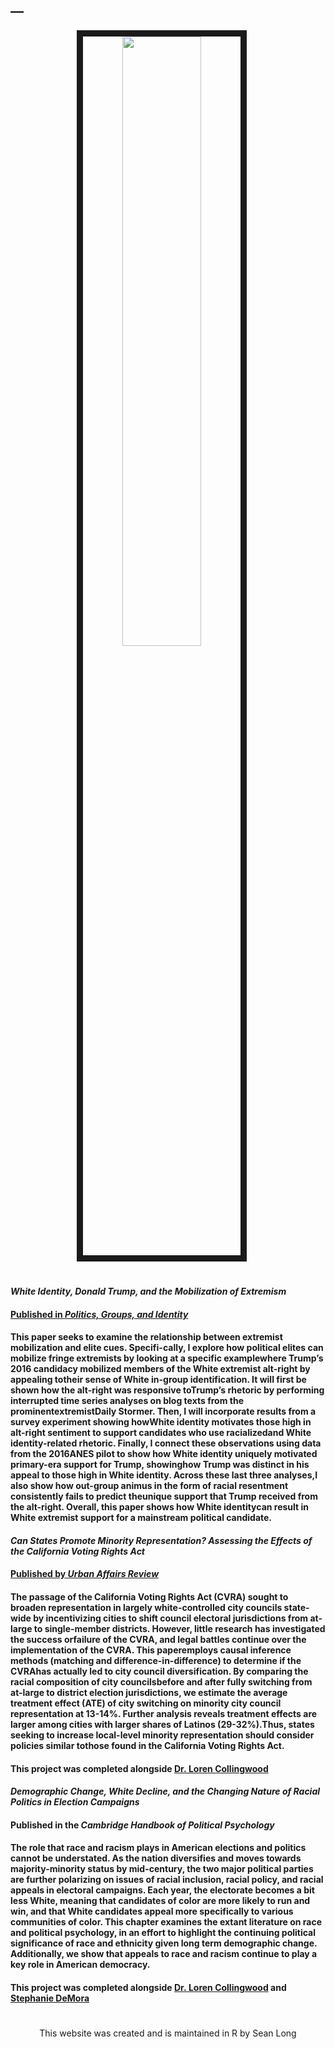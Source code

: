 ---
---



<link rel="stylesheet" href="styles.css" type="text/css">

<center>
<img src="images/cathedralpeak.jpg" style="width:50%; border:10px solid; margin-right: 20px" align="middle">
</center>

#

#

#### <i> White Identity, Donald Trump, and the Mobilization of Extremism </i>
#### [Published in <i>Politics, Groups, and Identity</i>](images/whiteextremism.pdf)
#### This paper seeks to examine the relationship between extremist mobilization and elite cues. Specifi-cally, I explore how political elites can mobilize fringe extremists by looking at a specific examplewhere Trump’s 2016 candidacy mobilized members of the White extremist alt-right by appealing totheir sense of White in-group identification. It will first be shown how the alt-right was responsive toTrump’s rhetoric by performing interrupted time series analyses on blog texts from the prominentextremistDaily Stormer.  Then, I will incorporate results from a survey experiment showing howWhite identity motivates those high in alt-right sentiment to support candidates who use racializedand White identity-related rhetoric. Finally, I connect these observations using data from the 2016ANES pilot to show how White identity uniquely motivated primary-era support for Trump, showinghow Trump was distinct in his appeal to those high in White identity. Across these last three analyses,I also show how out-group animus in the form of racial resentment consistently fails to predict theunique support that Trump received from the alt-right. Overall, this paper shows how White identitycan result in White extremist support for a mainstream political candidate.
#### 
#### 
#### 
#### <i> Can States Promote Minority Representation? Assessing the Effects of the California Voting Rights Act </i>
#### [Published by<i> Urban Affairs Review</i>](images/cvrapaper.pdf)
#### The passage of the California Voting Rights Act (CVRA) sought to broaden representation in largely white-controlled city councils state-wide by incentivizing cities to shift council electoral jurisdictions from at-large to single-member districts.  However, little research has investigated the success orfailure of the CVRA, and legal battles continue over the implementation of the CVRA. This paperemploys causal inference methods (matching and difference-in-difference) to determine if the CVRAhas actually led to city council diversification. By comparing the racial composition of city councilsbefore and after fully switching from at-large to district election jurisdictions, we estimate the average treatment effect (ATE) of city switching on minority city council representation at 13-14%. Further analysis reveals treatment effects are larger among cities with larger shares of Latinos (29-32%).Thus, states seeking to increase local-level minority representation should consider policies similar tothose found in the California Voting Rights Act.
#### This project was completed alongside [Dr. Loren Collingwood](https://www.collingwoodresearch.com/)
#### 
#### 
#### 
#### <i> Demographic Change, White Decline, and the Changing Nature of Racial Politics in Election Campaigns </i>
#### Published in the <i> Cambridge Handbook of Political Psychology </i>
#### The role that race and racism plays in American elections and politics cannot be understated. As the nation diversifies and moves towards majority-minority status by mid-century, the two major political parties are further polarizing on issues of racial inclusion, racial policy, and racial appeals in electoral campaigns. Each year, the electorate becomes a bit less White, meaning that candidates of color are more likely to run and win, and that White candidates appeal more specifically to various communities of color. This chapter examines the extant literature on race and political psychology, in an effort to highlight the continuing political significance of race and ethnicity given long term demographic change. Additionally, we show that appeals to race and racism continue to play a key role in American democracy.
#### This project was completed alongside [Dr. Loren Collingwood](https://www.collingwoodresearch.com/) and [Stephanie DeMora](http://www.stephaniedemora.com/)

#

#


#

#

#

#

#

#

#

#

#

#

#

#

#

#

#

#

#

#

#

#

#

#

#

#

#

#

#

#

#

#

#

#

#

#

#

#

#

#

#

#

#

#

#

#

#

#

#

#

#

#

#

#

#

#

#

#

#

#

#

#

#

#


<center> 

This website was created and is maintained in R by Sean Long

</center>